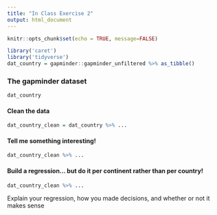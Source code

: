 ```yaml
---
title: "In Class Exercise 2"
output: html_document
---
```


```r
knitr::opts_chunk$set(echo = TRUE, message=FALSE)
```

```r
library('caret')
library('tidyverse')
dat_country = gapminder::gapminder_unfiltered %>% as_tibble()
```


### The gapminder dataset
```r
dat_country
```

#### Clean the data
```r
dat_country_clean = dat_country %>% ...
```


#### Tell me something interesting!
```r
dat_country_clean %>% ...
```


#### Build a regression... but do it per continent rather than per country!
```r
dat_country_clean %>% ...
```
Explain your regression, how you made decisions, and whether or not it makes sense


